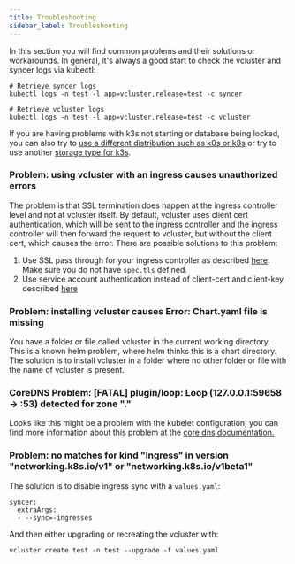```yaml
---
title: Troubleshooting
sidebar_label: Troubleshooting
---
```


In this section you will find common problems and their solutions or workarounds. In general, it's always a good start to check the vcluster and syncer logs via kubectl:

```
# Retrieve syncer logs
kubectl logs -n test -l app=vcluster,release=test -c syncer

# Retrieve vcluster logs
kubectl logs -n test -l app=vcluster,release=test -c vcluster
```

If you are having problems with k3s not starting or database being locked, you can also try to [use a different distribution such as k0s or k8s](./operator/other-distributions.mdx) or try to use another [storage type for k3s](./operator/external-datastore.mdx).

### Problem: using vcluster with an ingress causes unauthorized errors

The problem is that SSL termination does happen at the ingress controller level and not at vcluster itself. By default, vcluster uses client cert authentication, which will be sent to the ingress controller and the ingress controller will then forward the request to vcluster, but without the client cert, which causes the error. There are possible solutions to this problem:

1. Use SSL pass through for your ingress controller as described [here](./operator/external-access.mdx). Make sure you do not have `spec.tls` defined.
2. Use service account authentication instead of client-cert and client-key described [here](./operator/accessing-vcluster.mdx#connect-via-service-accounts)

### Problem: installing vcluster causes Error: Chart.yaml file is missing

You have a folder or file called vcluster in the current working directory. This is a known helm problem, where helm thinks this is a chart directory. The solution is to install vcluster in a folder where no other folder or file with the name of vcluster is present.

### CoreDNS Problem: [FATAL] plugin/loop: Loop (127.0.0.1:59658 -> :53) detected for zone "."

Looks like this might be a problem with the kubelet configuration, you can find more information about this problem at the [core dns documentation.](https://coredns.io/plugins/loop/)

### Problem: no matches for kind "Ingress" in version "networking.k8s.io/v1" or "networking.k8s.io/v1beta1" 

The solution is to disable ingress sync with a `values.yaml`:

```
syncer:
  extraArgs:
  - --sync=-ingresses
```

And then either upgrading or recreating the vcluster with:

```
vcluster create test -n test --upgrade -f values.yaml
```

